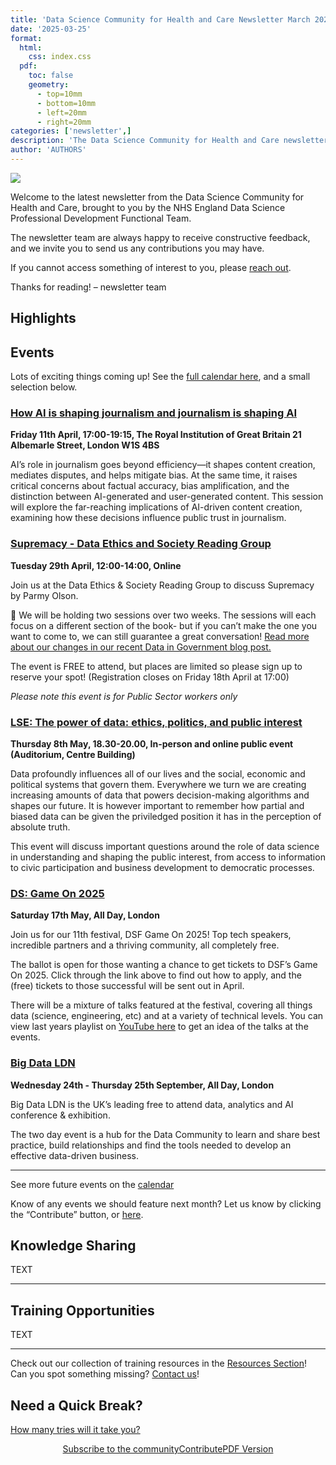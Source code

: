 ```yaml
---
title: 'Data Science Community for Health and Care Newsletter March 2025'
date: '2025-03-25'
format:
  html:
    css: index.css
  pdf:
    toc: false
    geometry: 
      - top=10mm
      - bottom=10mm
      - left=20mm
      - right=20mm
categories: ['newsletter',]
description: 'The Data Science Community for Health and Care newsletter for March 2025'
author: 'AUTHORS'
---
```


![](../../images/banner_march.png)

Welcome to the latest newsletter from the Data Science Community for Health and Care, brought to you by the NHS England Data Science Professional Development Functional Team. 

The newsletter team are always happy to receive constructive feedback, and we invite you to send us any contributions you may have. 

If you cannot access something of interest to you, please [reach out](https://github.com/nhsengland/datascience-pd-newsletter/issues/new){target="_blank"}. 

Thanks for reading! – newsletter team 

<div class="section-heading">
# Highlights
</div>

<div class="section-heading">
# Events
</div>
Lots of exciting things coming up! See the [full calendar here](https://future.nhs.uk/DataAnalytics/view?objectID=861745){target="_blank"}, and a small selection below.

### [How AI is shaping journalism and journalism is shaping AI](https://www.turing.ac.uk/events/how-ai-shaping-journalism-and-journalism-shaping-ai){target="_blank"}
**Friday 11th April, 17:00-19:15, The Royal Institution of Great Britain 21 Albemarle Street, London W1S 4BS**

AI’s role in journalism goes beyond efficiency—it shapes content creation, mediates disputes, and helps mitigate bias. At the same time, it raises critical concerns about factual accuracy, bias amplification, and the distinction between AI-generated and user-generated content. This session will explore the far-reaching implications of AI-driven content creation, examining how these decisions influence public trust in journalism.


### [Supremacy - Data Ethics and Society Reading Group](https://www.tickettailor.com/events/dataethics/1549481/r/nhsteams){target="_blank"}
**Tuesday 29th April, 12:00-14:00, Online**

Join us at the Data Ethics & Society Reading Group to discuss Supremacy by Parmy Olson. 

👋 We will be holding two sessions over two weeks. The sessions will each focus on a different section of the book- but if you can't make the one you want to come to, we can still guarantee a great conversation! [Read more about our changes in our recent Data in Government blog post.](https://dataingovernment.blog.gov.uk/2025/02/17/data-ethics-and-society-join-the-conversation-in-2025/){target="_blank"}

The event is FREE to attend, but places are limited so please sign up to reserve your spot! (Registration closes on Friday 18th April at 17:00)

*Please note this event is for Public Sector workers only*


### [LSE: The power of data: ethics, politics, and public interest](https://www.lse.ac.uk/Events/2025/05/202505081830/data-ethics-politics-and-public-interest?_gl=1*rwgszb*_gcl_au*MTc0NDU0NDcyNC4xNzM4NTkyNjk3*_ga*MjE2MDg0MDMzLjE3Mzg1OTI2OTI.*_ga_LWTEVFESYX*MTc0MDk5NDcxNS42OS4xLjE3NDA5OTgzNzQuMjkuMC4w){target="_blank"}
**Thursday 8th May, 18.30-20.00, In-person and online public event (Auditorium, Centre Building)**

Data profoundly influences all of our lives and the social, economic and political systems that govern them. Everywhere we turn we are creating increasing amounts of data that powers decision-making algorithms and shapes our future. It is however important to remember how partial and biased data can be given the priviledged position it has in the perception of absolute truth. 

This event will discuss important questions around the role of data science in understanding and shaping the public interest, from access to information to civic participation and business development to democratic processes.


### [DS: Game On 2025](https://datasciencefestival.com/event/dsf-game-on-2025/){target="_blank"}
**Saturday 17th May, All Day, London**

Join us for our 11th festival, DSF Game On 2025! Top tech speakers, incredible partners and a thriving community, all completely free. 

The ballot is open for those wanting a chance to get tickets to DSF's Game On 2025. Click through the link above to find out how to apply, and the (free) tickets to those successful will be sent out in April.

There will be a mixture of talks featured at the festival, covering all things data (science, engineering, etc) and at a variety of technical levels. You can view last years playlist on [YouTube here](https://www.youtube.com/playlist?list=PLwzX3WM0AfxopbhVhGCA373Xk-7wNhLfq){target="_blank"} to get an idea of the talks at the events.


### [Big Data LDN](https://www.bigdataldn.com/en-gb.html){target="_blank"}
**Wednesday 24th - Thursday 25th September, All Day, London**

Big Data LDN is the UK’s leading free to attend data, analytics and AI conference & exhibition.

The two day event is a hub for the Data Community to learn and share best practice, build relationships and find the tools needed to develop an effective data-driven business.


___

See more future events on the [calendar](https://future.nhs.uk/DataAnalytics/view?objectID=861745){target="_blank"}

Know of any events we should feature next month? Let us know by clicking the "Contribute" button, or [here](https://github.com/nhsengland/datascience-pd-newsletter/issues/new?assignees=&labels=&projects=&template=suggest-some-newsletter-content-.md&title=){target="_blank"}.

<div class="section-heading">
# Knowledge Sharing
</div>

TEXT

___


<div class="section-heading">
# Training Opportunities
</div>

TEXT

___

Check out our collection of training resources in the [Resources Section](https://future.nhs.uk/DataAnalytics/view?objectID=861745){target="_blank"}! Can you spot something missing? [Contact us](mailto:datascience@nhs.net)!

<div class="section-heading">
# Need a Quick Break?
</div>

[How many tries will it take you?](custom_wordle_link){target="_blank"}



<div style="text-align: center;">

[Subscribe to the community](https://forms.office.com/pages/responsepage.aspx?id=slTDN7CF9UeyIge0jXdO48pr_29hyJFKpCZ7SYYvjeFUNUVPMUk0STlDRlJMNklIWEI3V0NZVTZXVS4u&route=shorturl){.btn-action-primary .btn-action .btn .btn-success .btn-lg role="button"}[Contribute](https://github.com/nhsengland/datascience-pd-newsletter/issues/new?assignees=&labels=&projects=&template=suggest-some-newsletter-content-.md&title=){.btn-action-primary .btn-action .btn .btn-info .btn-lg role="button" target="_blank"}[PDF Version](./newsletter.pdf){.btn-action-primary .btn-action .btn .btn-info .btn-lg role="button" target="_blank"}
</div>

